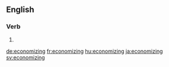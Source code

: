 ==English==

===Verb===
{{head|en}}

# {{present participle of|economize}}

[[de:economizing]]
[[fr:economizing]]
[[hu:economizing]]
[[ja:economizing]]
[[sv:economizing]]